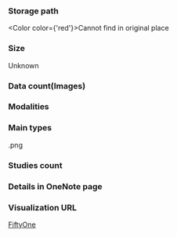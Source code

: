 
### Storage path

<Color color={'red'}>Cannot find in original place</Color>

### Size

Unknown

<Count />

### Data count\(Images\)

### Modalities

### Main types

.png

### Studies count

### Details in OneNote page

### Visualization URL

[FiftyOne](http://10.249.238.11:2382/datasets/segmed_delivery_1_centaur_test_roi_v3)